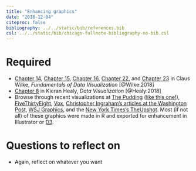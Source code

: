 ```yaml
---
title: "Enhancing graphics"
date: "2018-12-04"
citeproc: false
bibliography: ../../static/bib/references.bib
csl: ../../static/bib/chicago-fullnote-bibliography-no-bib.csl
---
```


# Required

- <i class="fas fa-book"></i> [Chapter 14](https://serialmentor.com/dataviz/proportional-ink.html), [Chapter 15](https://serialmentor.com/dataviz/overlapping-points.html), [Chapter 16](https://serialmentor.com/dataviz/color-pitfalls.html), [Chapter 22](https://serialmentor.com/dataviz/avoid-line-drawings.html), and [Chapter 23](https://serialmentor.com/dataviz/no-3d.html) in Claus Wilke, *Fundamentals of Data Visualization* [@Wilke:2018]
- <i class="fas fa-book"></i> [Chapter 8](http://socviz.co/refineplots.html) in Kieran Healy, *Data Visualization* [@Healy:2018]
- Browse through recent visualizations at [The Pudding](https://pudding.cool/) ([like this one!](https://pudding.cool/2018/08/pockets/)), [FiveThirtyEight](https://fivethirtyeight.com/), [Vox](https://www.vox.com/), [Christopher Ingraham's articles at the Washington Post](https://www.washingtonpost.com/people/christopher-ingraham/?utm_term=.3bfc09eea703), [WSJ Graphics](https://graphics.wsj.com/), and the [New York Times's TheUpshot](https://www.nytimes.com/section/upshot). Most (if not all) of these graphics were made in R and exported for enhancement in Illustrator or [D3](https://d3js.org/).


# Questions to reflect on

- Again, reflect on whatever you want
